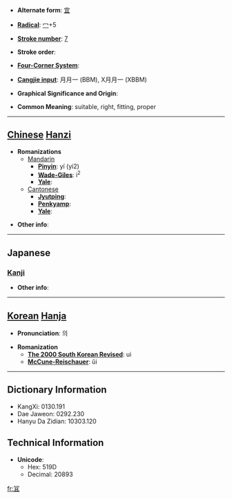 * '''Alternate form''': [[宜]]

* '''[[Wiktionary:Chinese radical index| Radical]]''': [[Wiktionary:Chinese radical index 冖|冖]]+5

* '''[[Wiktionary:Chinese total strokes index|Stroke number]]''': [[Wiktionary:Chinese total strokes index 7|7]]

* '''Stroke order''': 

* '''[[Wiktionary:Chinese four corner index|Four-Corner System]]''': 

* '''[[Wiktionary:Chinese Cangjie index|Cangjie input]]''': 月月一 (BBM), X月月一 (XBBM)

* '''Graphical Significance and Origin''': 

* '''Common Meaning''': suitable, right, fitting, proper

----

== [[Chinese]] [[Hanzi]] ==

* '''Romanizations'''
** [[Mandarin]]
*** '''[[Pinyin]]''': yí (yi2)
*** '''[[Wade-Giles]]''': i<sup>2</sup>
*** '''[[Yale]]''': 
**[[Cantonese]]
***'''[[Jyutping]]''':
***'''[[Penkyamp]]''': 
***'''[[Yale]]''': 

* '''Other info''': 

----

==Japanese==
===[[Kanji]]===
{{kanji|on readings=[[ぎ]] (gi)|kun readings=[[よろしい]] (yoroshii)}}

* '''Other info''':  

----

== [[Korean]] [[Hanja]] ==

* '''Pronunciation''': 의

* '''Romanization'''
** '''[[The 2000 South Korean Revised Romanization|The 2000 South Korean Revised]]''': ui
** '''[[McCune-Reischauer]]''': ŭi

----

== Dictionary Information ==

* KangXi: 0130.191
* Dae Jaweon: 0292.230
* Hanyu Da Zidian: 10303.120

== Technical Information ==

* '''Unicode''':
** Hex: 519D
** Decimal: 20893

[[fr:冝]]